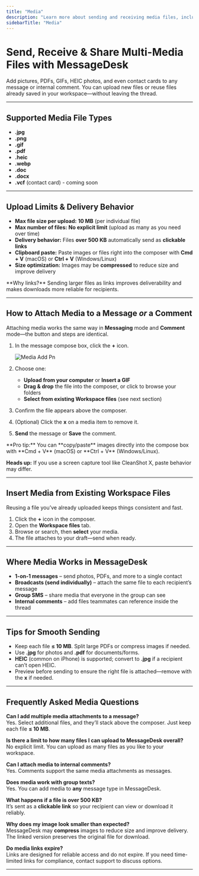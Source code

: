 ```yaml
---
title: "Media"
description: "Learn more about sending and receiving media files, including file size restrictions."
sidebarTitle: "Media"
---
```


# Send, Receive & Share Multi-Media Files with MessageDesk

Add pictures, PDFs, GIFs, HEIC photos, and even contact cards to any message or internal comment. You can upload new files or reuse files already saved in your workspace—without leaving the thread.

---

## Supported Media File Types

- **.jpg**
- **.png**
- **.gif**
- **.pdf**
- **.heic**
- **.webp**
- **.doc**
- **.docx**
- **.vcf** (contact card) - coming soon

---

## Upload Limits & Delivery Behavior

- **Max file size per upload:** **10 MB** (per individual file)
- **Max number of files:** **No explicit limit** (upload as many as you need over time)
- **Delivery behavior:** Files **over 500 KB** automatically send as **clickable links**
- **Clipboard paste:** Paste images or files right into the composer with **Cmd + V** (macOS) or **Ctrl + V** (Windows/Linux)
- **Size optimization:** Images may be **compressed** to reduce size and improve delivery

<Note>
  **Why links?** Sending larger files as links improves deliverability and makes downloads more reliable for recipients.
</Note>

---

## How to Attach Media to a Message _or_ a Comment

Attaching media works the same way in **Messaging** mode and **Comment** mode—the button and steps are identical.

1. In the message compose box, click the **\+** icon.

   ![Media Add Pn](/docs-main/images/media-add.png)
2. Choose one:
   - **Upload from your computer** or **Insert a GIF**
   - **Drag & drop** the file into the composer, or click to browse your folders
   - **Select from existing Workspace files** (see next section)
3. Confirm the file appears above the composer.
4. (Optional) Click the **x** on a media item to remove it.
5. **Send** the message or **Save** the comment.

<Note>
  **Pro tip:** You can **copy/paste** images directly into the compose box with **Cmd + V** (macOS) or **Ctrl + V** (Windows/Linux).

  **Heads up:** If you use a screen capture tool like CleanShot X, paste behavior may differ.
</Note>

---

## Insert Media from Existing Workspace Files

Reusing a file you’ve already uploaded keeps things consistent and fast.

1. Click the **\+** icon in the composer.
2. Open the **Workspace files** tab.
3. Browse or search, then **select** your media.
4. The file attaches to your draft—send when ready.

---

## Where Media Works in MessageDesk

- **1-on-1 messages** – send photos, PDFs, and more to a single contact
- **Broadcasts (send individually)** – attach the same file to each recipient’s message
- **Group SMS** – share media that everyone in the group can see
- **Internal comments** – add files teammates can reference inside the thread

---

## Tips for Smooth Sending

- Keep each file **≤ 10 MB**. Split large PDFs or compress images if needed.
- Use **.jpg** for photos and **.pdf** for documents/forms.
- **HEIC** (common on iPhone) is supported; convert to **.jpg** if a recipient can’t open HEIC.
- Preview before sending to ensure the right file is attached—remove with the **x** if needed.

---

## Frequently Asked Media Questions

**Can I add multiple media attachments to a message?**\
Yes. Select additional files, and they’ll stack above the composer. Just keep each file **≤ 10 MB**.

**Is there a limit to how many files I can upload to MessageDesk overall?**\
No explicit limit. You can upload as many files as you like to your workspace.

**Can I attach media to internal comments?**\
Yes. Comments support the same media attachments as messages.

**Does media work with group texts?**\
Yes. You can add media to **any** message type in MessageDesk.

**What happens if a file is over 500 KB?**\
It’s sent as a **clickable link** so your recipient can view or download it reliably.

**Why does my image look smaller than expected?**\
MessageDesk may **compress** images to reduce size and improve delivery. The linked version preserves the original file for download.

**Do media links expire?**\
Links are designed for reliable access and do not expire. If you need time-limited links for compliance, contact support to discuss options.

---